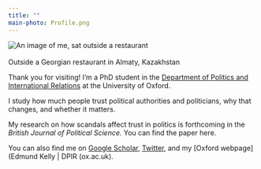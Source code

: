 ```yaml
---
title: ""
main-photo: Profile.png
---
```


::: grid
::: {.g-col-12 .g-col-sm-4}
<!--quarto publish gh-pages -->

```{=html}
<div class="grid" style="--bs-columns: 5; row-gap: 0;">
  <div class="g-col-1 g-col-sm-0"></div>
  <div class="g-col-3 g-col-sm-5">
    <picture>
      <source srcset="{{< meta main-photo >}}">
      <img class="circular_image" src="{{< meta main-photo >}}" alt="An image of me, sat outside a restaurant">
      <figcaption><br>Outside a Georgian restaurant in Almaty, Kazakhstan</figcaption>
    </picture>
  </div>
  <div class="g-col-1 g-col-sm-0"></div>
</div>
```
:::

::: {.g-col-12 .g-col-sm-8}
Thank you for visiting! I'm a PhD student in the [Department of Politics and International Relations](https://www.politics.ox.ac.uk/) at the University of Oxford.

I study how much people trust political authorities and politicians, why that changes, and whether it matters.

My research on how scandals affect trust in politics is forthcoming in the *British Journal of Political Science.* You can find the paper here.

You can also find me on [Google Scholar](‪Edmund%20Kelly‬%20-%20‪Google%20Scholar‬), [Twitter](https://x.com/edmundbkelly), and my \[Oxford webpage\](Edmund Kelly \| DPIR (ox.ac.uk).
:::
:::

